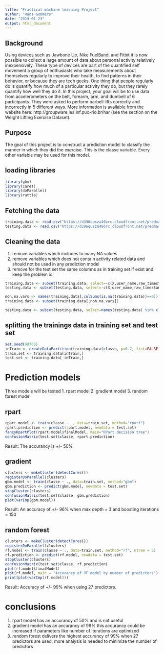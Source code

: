 ```yaml
---
title: "Practical machine learning Project"
author: "Hans Gommers"
date: "2019-01-23"
output: html_document
---
```


## Background
Using devices such as Jawbone Up, Nike FuelBand, and Fitbit it is now possible to collect a large amount of data about personal activity relatively inexpensively. These type of devices are part of the quantified self movement a group of enthusiasts who take measurements about themselves regularly to improve their health, to find patterns in their behavior, or because they are tech geeks. One thing that people regularly do is quantify how much of a particular activity they do, but they rarely quantify how well they do it. In this project, your goal will be to use data from accelerometers on the belt, forearm, arm, and dumbell of 6 participants. They were asked to perform barbell lifts correctly and incorrectly in 5 different ways. More information is available from the website here: http://groupware.les.inf.puc-rio.br/har (see the section on the Weight Lifting Exercise Dataset).

## Purpose
The goal of this project is to construct a prediction model to classify the manner in which they did the exercise. This is the classe variable. Every other variable may be used for this model. 

## loading libraries
```r
library(gbm)
library(caret)
library(doParallel)
library(rattle)
```

## Fetching the data
```r
training.data <- read.csv("https://d396qusza40orc.cloudfront.net/predmachlearn/pml-training.csv", header = TRUE, na.strings = c("", "NA"))
testing.data <- read.csv("https://d396qusza40orc.cloudfront.net/predmachlearn/pml-testing.csv", header = TRUE, na.strings = c("", "NA"))
```
## Cleaning the data
1. remove variables which includes to many NA values
2. remove variables which does not contain activity related data and should not be used in any prediction model
3. remove for the test set the same columns as in training set if exist and keep the problem id
```r
training.data <- subset(training.data, select=-c(X,user_name,raw_timestamp_part_1,raw_timestamp_part_2,cvtd_timestamp,new_window,num_window))
testing.data <- subset(testing.data, select=-c(X,user_name,raw_timestamp_part_1,raw_timestamp_part_2,cvtd_timestamp,new_window,num_window))

non.na.vars <- names(training.data[,colSums(is.na(training.data))==0])
training.data <- subset(training.data[,non.na.vars])

testing.data <- subset(testing.data, select=names(testing.data) %in% c(non.na.vars, "problem_id"))
```

## splitting the trainings data in training set and test set
```r
set.seed(98765)
inTrain <- createDataPartition(training.data$classe, p=0.7, list=FALSE)
train.set <- training.data[inTrain,]
test.set <- training.data[-inTrain,]
```

# Prediction models
Three models will be tested
1. rpart model
2. gradient model
3. random forest model

## rpart
```r
rpart.model <- train(classe ~ ., data=train.set, method="rpart")
rpart.prediction <- predict(rpart.model, newdata = test.set)
fancyRpartPlot(rpart.model$finalModel, main="RPart decision tree")
confusionMatrix(test.set$classe, rpart.prediction)
```

Result: The accurancy is +/- 50%

## gradient
```r
clusters <- makeCluster(detectCores())
registerDoParallel(clusters)
gbm.model <- train(classe ~ ., data=train.set, method="gbm")
gbm.prediction <- predict(gbm.model, newdata = test.set)
stopCluster(clusters)
confusionMatrix(test.set$classe, gbm.prediction)
plot(varImp(gbm.model))
```

Result: An accuracy of +/- 96% when max depth = 3 and boosting iterations = 150

## random forest
```r
clusters <- makeCluster(detectCores())
registerDoParallel(clusters)
rf.model <- train(classe ~ ., data=train.set, method="rf", ntree = 5)
rf.prediction <- predict(rf.model, newdata = test.set)
stopCluster(clusters)
confusionMatrix(test.set$classe, rf.prediction)
plot(rf.model$finalModel)
plot(rf.model, main = "Accurancy of RF model by number of predictors")
print(plot(varImp(rf.model)))
```

Result: Accuracy of +/- 99% when using 27 predictors.

# conclusions
1. rpart model has an accurancy of 50% and is not useful
2. gradient model has an accurancy of 96% this accurancy could be increased if parameters like number of iterations are optimized
3. random forest delivers the highest accurancy of 99% when 27 predictors are used, more analysis is needed to minimize the number of predictors
